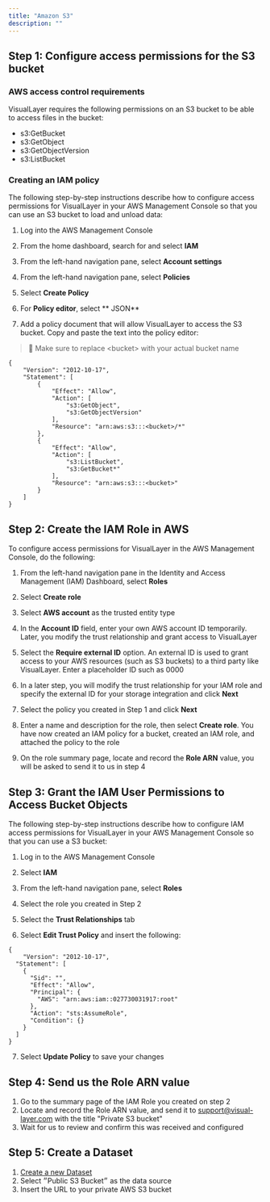 ```yaml
---
title: "Amazon S3"
description: ""
---
```

## Step 1: Configure access permissions for the S3 bucket

### AWS access control requirements

VisualLayer requires the following permissions on an S3 bucket to be able to access files in the bucket:

- s3:GetBucket
- s3:GetObject
- s3:GetObjectVersion
- s3:ListBucket

### Creating an IAM policy

The following step-by-step instructions describe how to configure access permissions for VisualLayer in your AWS Management Console so that you can use an S3 bucket to load and unload data:

1. Log into the AWS Management Console

2. From the home dashboard, search for and select **IAM**

3. From the left-hand navigation pane, select **Account settings**

4. From the left-hand navigation pane, select **Policies**

5. Select **Create Policy**

6. For **Policy editor**, select ** JSON**

7. Add a policy document that will allow VisualLayer to access the S3 bucket. Copy and paste the text into the policy editor:

> 🚧 Make sure to replace \<bucket\> with your actual bucket name

```
{  
	"Version": "2012-10-17",  
	"Statement": [  
		{  
			"Effect": "Allow",  
			"Action": [  
				"s3:GetObject",  
				"s3:GetObjectVersion"  
			],  
			"Resource": "arn:aws:s3:::<bucket>/*"  
		},  
		{  
			"Effect": "Allow",  
			"Action": [  
				"s3:ListBucket",  
				"s3:GetBucket*"  
			],  
			"Resource": "arn:aws:s3:::<bucket>"  
		}  
	]
}
```



## Step 2: Create the IAM Role in AWS

To configure access permissions for VisualLayer in the AWS Management Console, do the following:

1. From the left-hand navigation pane in the Identity and Access Management (IAM) Dashboard, select **Roles**

2. Select **Create role**

3. Select **AWS account** as the trusted entity type

4. In the **Account ID** field, enter your own AWS account ID temporarily. Later, you modify the trust relationship and grant access to VisualLayer

5. Select the **Require external ID** option. An external ID is used to grant access to your AWS resources (such as S3 buckets) to a third party like VisualLayer. Enter a placeholder ID such as 0000

6. In a later step, you will modify the trust relationship for your IAM role and specify the external ID for your storage integration and click **Next**

7. Select the policy you created in Step 1 and click **Next**

8. Enter a name and description for the role, then select **Create role**. You have now created an IAM policy for a bucket, created an IAM role, and attached the policy to the role

9. On the role summary page, locate and record the **Role ARN** value, you will be asked to send it to us in step 4



## Step 3: Grant the IAM User Permissions to Access Bucket Objects

The following step-by-step instructions describe how to configure IAM access permissions for VisualLayer in your AWS Management Console so that you can use a S3 bucket:

1. Log in to the AWS Management Console

2. Select **IAM**

3. From the left-hand navigation pane, select **Roles**

4. Select the role you created in Step 2

5. Select the **Trust Relationships** tab

6. Select **Edit Trust Policy** and insert the following:

```
{
	"Version": "2012-10-17",
  "Statement": [
    {
      "Sid": "",
      "Effect": "Allow",
      "Principal": {
        "AWS": "arn:aws:iam::027730031917:root"
      },
      "Action": "sts:AssumeRole",
      "Condition": {}
    }
  ]
}
```

7. Select **Update Policy** to save your changes



## Step 4: Send us the Role ARN value

1. Go to the summary page of the IAM Role you created on step 2
2. Locate and record the Role ARN value, and send it to [support@visual-layer.com](mailto:support@visual-layer.com) with the title "Private S3 bucket"
3. Wait for us to review and confirm this was received and configured



## Step 5: Create a Dataset

1. [Create a new Dataset](doc:dataset-management)
2. Select ״Public S3 Bucket״ as the data source
3. Insert the URL to your private AWS S3 bucket
